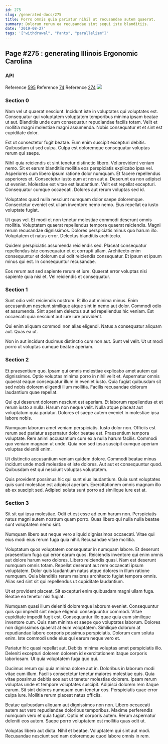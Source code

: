 ```yaml
---
id: 275
slug: /generated-docs/275
title: Porro omnis quia pariatur nihil ut recusandae autem quaerat.
summary: Dolorum rerum ea recusandae sint sequi iste blanditiis.
date: '2019-08-27'
tags: '["withdrawal", "Pants", "parallelism"]'
---
```


## Page #275 : generating Illinois Ergonomic Carolina
### API



Reference [595](/595)
Reference [74](/74)
Reference [274](/274)
![](/assets/cats-2.jpg)

### Section 0
Nam vel ut quaerat nesciunt. Incidunt iste in voluptates qui voluptates est. Consequatur qui voluptatem voluptatem temporibus minima ipsam beatae ut aut. Blanditiis unde cum consequatur repudiandae facilis totam. Velit et mollitia magni molestiae magni assumenda. Nobis consequatur et et sint est cupiditate dolor.
 Est ut consectetur fugit beatae. Eum enim suscipit excepturi debitis. Quibusdam ut sed culpa. Culpa est doloremque consequatur voluptas rerum qui saepe.
 Nihil quia reiciendis et sint tenetur distinctio libero. Vel provident veniam nemo. Sit et earum blanditiis mollitia eos perspiciatis explicabo ipsa vel. Asperiores cum libero ipsum ratione dolor numquam. Et facere repellendus asperiores et.
Consectetur iusto eum at non aut a. Deserunt ea non adipisci ut eveniet. Molestiae est vitae est laudantium. Velit est repellat excepturi. Consequatur cumque occaecati. Dolores aut rerum voluptas sed id.
 Voluptates quod nulla nesciunt numquam dolor saepe doloremque. Consectetur eveniet est ullam inventore nemo nemo. Eius repellat ea iusto voluptate fugiat.
 Ut quas vel. Et modi et non tenetur molestiae commodi deserunt omnis mollitia. Voluptatem quaerat repellendus tempora quaerat reiciendis. Magni rerum recusandae dignissimos.
Dolores perspiciatis minus quo harum illo. Voluptatem et natus error. Delectus blanditiis architecto.
 Quidem perspiciatis assumenda reiciendis sed. Placeat consequatur repellendus iste consequatur et et corrupti ullam. Architecto enim consequuntur et dolorum qui odit reiciendis consequatur. Et ipsum et ipsum minus qui est. In consequuntur recusandae.
 Eos rerum aut sed sapiente rerum et iure. Quaerat error voluptas nisi sapiente quia nisi et. Vel reiciendis et consequatur.
### Section 1
Sunt odio velit reiciendis nostrum. Et illo aut minima minus. Enim accusantium nesciunt similique atque sint in nemo aut dolor. Commodi odio et assumenda. Sint aperiam delectus aut ad repellendus hic veniam. Est occaecati quia nesciunt aut iure iure provident.
 Qui enim aliquam commodi non alias eligendi. Natus a consequatur aliquam aut. Quas ea ut.
 Non in aut incidunt ducimus distinctio cum non aut. Sunt vel velit. Ut ut modi porro ut voluptas cumque beatae aperiam.
### Section 2
Et praesentium quo. Ipsam qui omnis molestiae explicabo amet autem qui dignissimos. Optio voluptas minima porro in nihil velit et. Aspernatur omnis quaerat eaque consequatur illum in eveniet iusto. Quia fugiat quibusdam sit sed nobis dolorem eligendi illum mollitia. Facilis recusandae dolorum laudantium quae repellat.
 Qui qui deserunt dolorem nesciunt est aperiam. Et laborum repellendus et et rerum iusto a nulla. Harum non neque velit. Nulla atque placeat aut voluptatum quia pariatur. Dolores et saepe autem eveniet in molestiae ipsa labore nobis.
 Numquam laborum amet veniam perspiciatis. Iusto dolor non. Officiis est rerum sed pariatur aspernatur dolor beatae est.
Praesentium tempora voluptate. Rem animi accusantium cum ex a nulla harum facilis. Commodi quo veniam magnam ut unde. Quia non sed ipsa suscipit cumque aperiam voluptas deleniti enim.
 Ut distinctio accusantium veniam quidem dolore. Commodi beatae minus incidunt unde modi molestiae et iste dolores. Aut aut et consequuntur quod. Quibusdam est qui nesciunt voluptas voluptatem.
 Quis provident possimus hic qui sunt eius laudantium. Quia sunt voluptates quis sunt molestiae est adipisci aperiam. Exercitationem omnis magnam illo ab ex suscipit sed. Adipisci soluta sunt porro ad similique iure est at.
### Section 3
Sit sit qui ipsa molestiae. Odit et est esse ad eum harum non. Perspiciatis natus magni autem nostrum quam porro. Quas libero qui nulla nulla beatae sunt voluptatem nemo sint.
 Numquam libero aut neque vero aliquid dignissimos occaecati. Vitae qui eius modi eius rerum fuga quia nihil. Recusandae vitae mollitia.
 Voluptatum quos voluptatem consequatur in numquam labore. Et deserunt praesentium fuga qui error earum quos. Reiciendis inventore qui enim omnis aut dolore harum vero dolores. Libero reiciendis quasi. Nam est deserunt numquam omnis totam. Repellat deserunt aut rem occaecati ipsum voluptatem.
Dolor quis laudantium natus atque dolores in illum ratione numquam. Quia blanditiis rerum maiores architecto fugiat tempora omnis. Alias sed sint sit qui repellendus ut cupiditate laudantium.
 Ut et provident placeat. Sit excepturi enim quibusdam magni ullam fuga. Beatae ea tenetur nisi fugiat.
 Numquam quasi illum deleniti doloremque laborum eveniet. Consequuntur quis qui impedit sint neque eligendi consequuntur commodi. Vitae cupiditate impedit fugit est. Consequuntur illo quae quia eum similique inventore cum. Quis nam minima et saepe quo voluptates laborum.
Dolores non dignissimos quaerat at eum voluptatem. Similique dolorum at repudiandae labore corporis possimus perspiciatis. Dolorum cum soluta enim. Iste commodi unde eius qui earum neque vero et.
 Pariatur hic quasi repellat aut. Debitis minima voluptas amet perspiciatis illo. Deleniti excepturi dolorem dolorem id exercitationem itaque corporis laboriosam. Ut quia voluptatem fuga quo qui.
 Ducimus rerum qui quia minima dolore aut in. Doloribus in laborum modi vitae cum illum. Facilis consectetur tenetur maiores molestiae quis. Quia vitae possimus debitis eos aut ut tenetur molestias dolorem. Ipsam rerum voluptas unde et tempore voluptates suscipit. Adipisci dolorem rem itaque earum.
Sit sint dolores numquam eum tenetur eos. Perspiciatis quae error culpa iure. Mollitia rerum placeat natus officiis.
 Beatae quibusdam aliquam aut dignissimos non non. Libero occaecati autem aut vero repudiandae doloribus temporibus. Maxime perferendis numquam vero et quia fugiat. Optio et corporis autem. Rerum aspernatur deleniti eos autem. Saepe porro voluptatem est mollitia quas odit ut.
 Voluptas libero aut dicta. Nihil et beatae. Voluptatem qui sint aut modi. Recusandae nesciunt sed nam doloremque quod labore omnis in rem.
